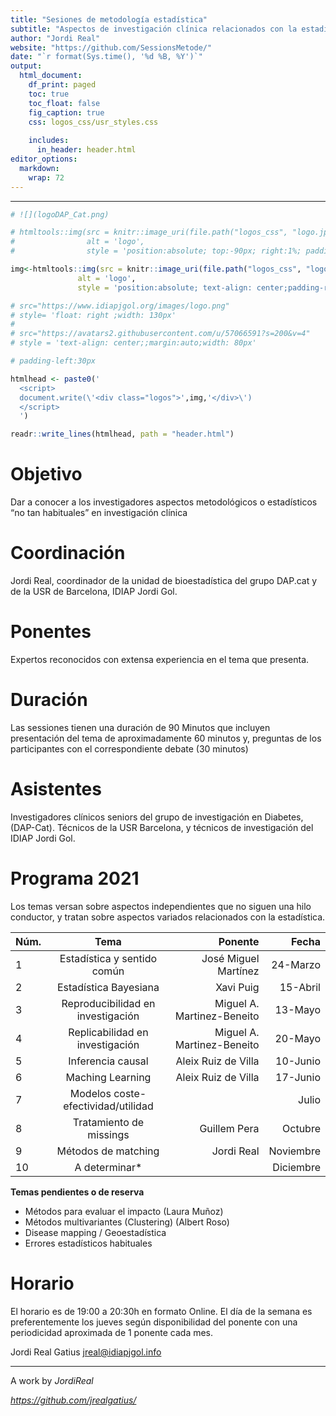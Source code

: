 ```yaml
---
title: "Sesiones de metodología estadística"
subtitle: "Aspectos de investigación clínica relacionados con la estadística"
author: "Jordi Real"
website: "https://github.com/SessionsMetode/"
date: "`r format(Sys.time(), '%d %B, %Y')`"
output:
  html_document:
    df_print: paged
    toc: true
    toc_float: false
    fig_caption: true
    css: logos_css/usr_styles.css
      
    includes: 
      in_header: header.html
editor_options: 
  markdown: 
    wrap: 72
---
```


```{=html}
<script>
   $(document).ready(function() {
     $head = $('#header');
     $head.prepend('<img src=\"https://www.idiapjgol.org/images/logo.png\" style=\"float: right ;width: 130px;\"/>')
     $head.prepend('<img src=\"https://avatars2.githubusercontent.com/u/57066591?s=200&v=4\" style=\"text-align: center;margin:auto;width: 80px;\"/>')
   });
</script>
```

------------------------------------------------------------------------

```r
# ![](logoDAP_Cat.png)

# htmltools::img(src = knitr::image_uri(file.path("logos_css", "logo.jpg")), 
#                alt = 'logo', 
#                style = 'position:absolute; top:-90px; right:1%; padding:5px;')

img<-htmltools::img(src = knitr::image_uri(file.path("logos_css", "logo.jpg")), 
               alt = 'logo', 
               style = 'position:absolute; text-align: center;padding-right:150px;width: 185px;padding:10px;')

# src="https://www.idiapjgol.org/images/logo.png" 
# style= 'float: right ;width: 130px'
# 
# src="https://avatars2.githubusercontent.com/u/57066591?s=200&v=4"
# style = 'text-align: center;;margin:auto;width: 80px'

# padding-left:30px

htmlhead <- paste0('
  <script>
  document.write(\'<div class="logos">',img,'</div>\')
  </script>
  ')

readr::write_lines(htmlhead, path = "header.html")

```

# Objetivo

Dar a conocer a los investigadores aspectos metodológicos o estadísticos
"no tan habituales" en investigación clínica

# Coordinación

Jordi Real, coordinador de la unidad de bioestadística del grupo DAP.cat
y de la USR de Barcelona, IDIAP Jordi Gol.

# Ponentes

Expertos reconocidos con extensa experiencia en el tema que presenta.

# Duración

Las sessiones tienen una duración de 90 Minutos que incluyen
presentación del tema de aproximadamente 60 minutos y, preguntas de los participantes con el
correspondiente debate (30 minutos)

# Asistentes

Investigadores clínicos seniors del grupo de investigación en Diabetes,
(DAP-Cat). Técnicos de la USR Barcelona, y técnicos de investigación del
IDIAP Jordi Gol.

# Programa 2021

Los temas versan sobre aspectos independientes que no siguen una hilo
conductor, y tratan sobre aspectos variados relacionados con la estadística. 

| Núm. |               Tema                |                    Ponente |     Fecha |
|------|:---------------------------------:|---------------------------:|----------:|
| 1    |    Estadística y sentido común    |       José Miguel Martínez |  24-Marzo |
| 2    |       Estadística Bayesiana       |                  Xavi Puig |  15-Abril |
| 3    | Reproducibilidad en investigación | Miguel A. Martinez-Beneito |   13-Mayo |
| 4    |  Replicabilidad en investigación  | Miguel A. Martinez-Beneito |   20-Mayo |
| 5    |         Inferencia causal         |        Aleix Ruiz de Villa |   10-Junio|
| 6    |         Maching Learning          |        Aleix Ruiz de Villa |   17-Junio|
| 7    | Modelos coste-efectividad/utilidad|                            |   Julio   |
| 8    |      Tratamiento de missings      |               Guillem Pera |   Octubre |
| 9    |        Métodos de matching        |                 Jordi Real | Noviembre |
| 10   |         A determinar\*               |                            | Diciembre |

**Temas pendientes o de reserva**

-   Métodos para evaluar el impacto (Laura Muñoz)
-   Métodos multivariantes (Clustering) (Albert Roso)
-   Disease mapping / Geoestadística
-   Errores estadísticos habituales

# Horario

El horario es de 19:00 a 20:30h en formato Online. El día de la semana es preferentemente los jueves según disponibilidad del ponente con una
periodicidad aproximada de 1 ponente cada mes.

Jordi Real Gatius
[jreal\@idiapjgol.info](mailto:jreal@idiapjgol.info){.email}

<hr />

<p style="text-align: center;">

A work by $Jordi Real$ </a>

</p>


<p style="text-align: center;">

<em><https://github.com/jrealgatius/></em>

</p>
